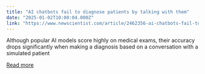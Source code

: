 ```yaml
---
title: "AI chatbots fail to diagnose patients by talking with them"
date: "2025-01-02T10:00:04.000Z"
link: "https://www.newscientist.com/article/2462356-ai-chatbots-fail-to-diagnose-patients-by-talking-with-them/?utm_campaign=RSS%7CNSNS&utm_source=NSNS&utm_medium=RSS&utm_content=technology"
---
```


Although popular AI models score highly on medical exams, their accuracy drops significantly when making a diagnosis based on a conversation with a simulated patient

[Read more](https://www.newscientist.com/article/2462356-ai-chatbots-fail-to-diagnose-patients-by-talking-with-them/?utm_campaign=RSS%7CNSNS&utm_source=NSNS&utm_medium=RSS&utm_content=technology)
